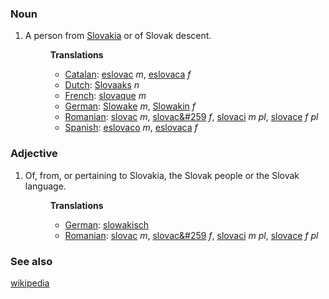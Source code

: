 ===Noun===
#A person from [[Slovakia]] or of Slovak descent.
#:'''Translations'''
#:*[[Catalan]]: [[eslovac]] ''m'', [[eslovaca]] ''f''
#:*[[Dutch]]: [[Slovaaks]] ''n''
#:*[[French]]: [[slovaque]] ''m''
#:*[[German]]: [[Slowake]] ''m'', [[Slowakin]] ''f''
#:*[[Romanian]]: [[slovac]] ''m'', [[slovac&#259]] ''f'', [[slovaci]] ''m pl'', [[slovace]] ''f pl''
#:*[[Spanish]]: [[eslovaco]] ''m'', [[eslovaca]] ''f''

===Adjective===
#Of, from, or pertaining to Slovakia, the Slovak people or the Slovak language.
#:'''Translations'''
#:*[[German]]: [[slowakisch]]
#:*[[Romanian]]: [[slovac]] ''m'', [[slovac&#259]] ''f'', [[slovaci]] ''m pl'', [[slovace]] ''f pl''

===See also===
[[w:slovak|wikipedia]]
